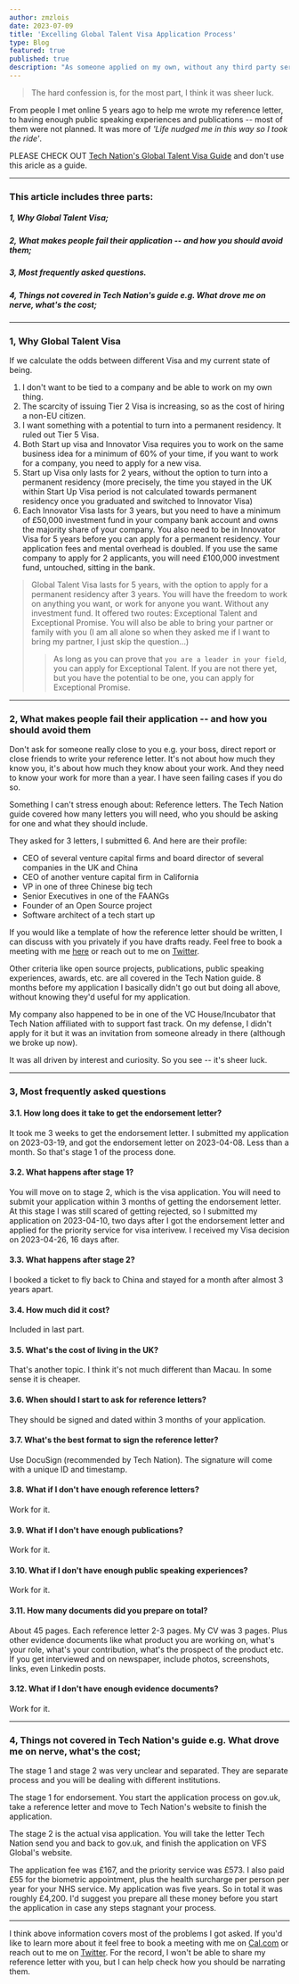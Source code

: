 ```yaml
---
author: zmzlois
date: 2023-07-09
title: 'Excelling Global Talent Visa Application Process'
type: Blog
featured: true
published: true
description: "As someone applied on my own, without any third party service or agencies."
---
```



>The hard confession is, for the most part, I think it was sheer luck. 

From people I met online 5 years ago to help me wrote my reference letter, to having enough public speaking experiences and publications -- most of them were not planned. It was more of _'Life nudged me in this way so I took the ride'_.

PLEASE CHECK OUT [Tech Nation's Global Talent Visa Guide](https://technation.io/visa-tech-nation-visa-guide/) and don't use this aricle as a guide. 

---

### This article includes three parts: 
##### 1, Why Global Talent Visa;
##### 2, What makes people fail their application -- and how you should avoid them; 
##### 3, Most frequently asked questions.
##### 4, Things not covered in Tech Nation's guide e.g. What drove me on nerve, what's the cost; 

---

### 1, Why Global Talent Visa
If we calculate the odds between different Visa and my current state of being.

1. I don't want to be tied to a company and be able to work on my own thing.
2. The scarcity of issuing Tier 2 Visa is increasing, so as the cost of hiring a non-EU citizen.
3. I want something with a potential to turn into a permanent residency. It ruled out Tier 5 Visa.
4. Both Start up visa and Innovator Visa requires you to work on the same business idea for a minimum of 60% of your time, if you want to work for a company, you need to apply for a new visa.
5. Start up Visa only lasts for 2 years, without the option to turn into a permanent residency (more precisely, the time you stayed in the UK within Start Up Visa period is not calculated towards permanent residency once you graduated and switched to Innovator Visa)
6. Each Innovator Visa lasts for 3 years, but you need to have a minimum of £50,000 investment fund in your company bank account and owns the majority share of your company. You also need to be in Innovator Visa for 5 years before you can apply for a permanent residency. Your application fees and mental overhead is doubled. If you use the same company to apply for 2 applicants, you will need £100,000 investment fund, untouched, sitting in the bank.


> Global Talent Visa lasts for 5 years, with the option to apply for a permanent residency after 3 years. You will have the freedom to work on anything you want, or work for anyone you want. Without any investment fund. It offered two routes: Exceptional Talent and Exceptional Promise. You will also be able to bring your partner or family with you (I am all alone so when they asked me if I want to bring my partner, I just skip the question...)
>>As long as you can prove that `you are a leader in your field`, you can apply for Exceptional Talent. If you are not there yet, but you have the potential to be one, you can apply for Exceptional Promise.
---
### 2, What makes people fail their application -- and how you should avoid them

Don't ask for someone really close to you e.g. your boss, direct report or close friends to write your reference letter. It's not about how much they know you, it's about how much they know about your work. And they need to know your work for more than a year. I have seen failing cases if you do so.

Something I can't stress enough about: Reference letters. The Tech Nation guide covered how many letters you will need, who you should be asking for one and what they should include. 

They asked for 3 letters, I submitted 6. And here are their profile: 
- CEO of several venture capital firms and board director of several companies in the UK and China
- CEO of another venture capital firm in California
- VP in one of three Chinese big tech
- Senior Executives in one of the FAANGs
- Founder of an Open Source project
- Software architect of a tech start up

If you would like a template of how the reference letter should be written, I can discuss with you privately if you have drafts ready. Feel free to book a meeting with me [here](https://cal.com/lois-zhao-nvfqub/15min) or reach out to me on [Twitter](https://twitter.com/zmzhaooo).

Other criteria like open source projects, publications, public speaking experiences, awards, etc. are all covered in the Tech Nation guide. 8 months before my application I basically didn't go out but doing all above, without knowing they'd useful for my application. 

My company also happened to be in one of the VC House/Incubator that Tech Nation affiliated with to support fast track. On my defense, I didn't apply for it but it was an invitation from someone already in there (although we broke up now).

It was all driven by interest and curiosity. So you see -- it's sheer luck.

---
### 3, Most frequently asked questions

#### 3.1. How long does it take to get the endorsement letter?
It took me 3 weeks to get the endorsement letter. I submitted my application on 2023-03-19, and got the endorsement letter on 2023-04-08. Less than a month. So that's stage 1 of the process done. 

#### 3.2. What happens after stage 1?
You will move on to stage 2, which is the visa application. You will need to submit your application within 3 months of getting the endorsement letter. At this stage I was still scared of getting rejected, so I submitted my application on 2023-04-10, two days after I got the endorsement letter and applied for the priority service for visa interivew. I received my Visa decision on 2023-04-26, 16 days after.

#### 3.3. What happens after stage 2?
I booked a ticket to fly back to China and stayed for a month after almost 3 years apart. 

#### 3.4. How much did it cost?
Included in last part.

#### 3.5. What's the cost of living in the UK?
That's another topic. I think it's not much different than Macau. In some sense it is cheaper.

#### 3.6. When should I start to ask for reference letters?
They should be signed and dated within 3 months of your application. 

#### 3.7. What's the best format to sign the reference letter?
Use DocuSign (recommended by Tech Nation). The signature will come with a unique ID and timestamp.

#### 3.8. What if I don't have enough reference letters?
Work for it.

#### 3.9. What if I don't have enough publications?
Work for it.

#### 3.10. What if I don't have enough public speaking experiences?
Work for it.

#### 3.11. How many documents did you prepare on total?
About 45 pages. Each reference letter 2-3 pages. My CV was 3 pages. Plus other evidence documents like what product you are working on, what's your role, what's your contribution, what's the prospect of the product etc. If you get interviewed and on newspaper, include photos, screenshots, links, even Linkedin posts.

#### 3.12. What if I don't have enough evidence documents?
Work for it.

---
### 4, Things not covered in Tech Nation's guide e.g. What drove me on nerve, what's the cost;
The stage 1 and stage 2 was very unclear and separated. They are separate process and you will be dealing with different institutions. 

The stage 1 for endorsement. You start the application process on gov.uk, take a reference letter and move to Tech Nation's website to finish the application. 

The stage 2 is the actual visa application. You will take the letter Tech Nation send you and back to gov.uk, and finish the application on VFS Global's website.

The application fee was £167, and the priority service was £573. I also paid £55 for the biometric appointment, plus the health surcharge per person per year for your NHS service. My application was five years. So in total it was roughly £4,200. I'd suggest you prepare all these money before you start the application in case any steps stagnant your process.

---

I think above information covers most of the problems I got asked. If you'd like to learn more about it feel free to book a meeting with me on [Cal.com](https://cal.com/lois-zhao-nvfqub/15min) or reach out to me on [Twitter](https://twitter.com/zmzhaooo). For the record, I won't be able to share my reference letter with you, but I can help check how you should be narrating them.